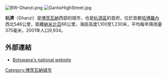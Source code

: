 {{Otheruses|other=名为杭濟的其他人物|杭濟 (弘治進士)}}
[[File:BW-Ghanzi.png|right]]
[[Image:GantsiHighStreet.jpg|right]]

'''杭濟'''（Ghanzi）是[[博茨瓦納|博茨瓦納]]西部的城市，也是[[杭濟區|杭濟區]]的首府，位於首都[[哈博羅內|哈博羅內]]西北546公里，距離[[納米比亞|納米比亞]]66公里，海拔高度1,100至1,230米，平均每年降雨量375毫米，2001年人口9,934。

==外部連結==
*[http://www.gov.bw Botswana's national website] {{Wayback|url=http://www.gov.bw/ |date=20060719122949 }}

{{Coord|21|42|S|21|39|E|region:BW_type:city|display=title}}

{{Authority control}}
[[Category:博茨瓦納城市|Category:博茨瓦納城市]]

{{Botswana-stub}}